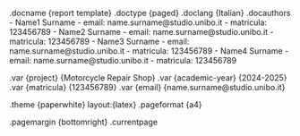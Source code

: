 .docname {report template}
.doctype {paged}
.doclang {Italian}
.docauthors
    - Name1 Surname
        - email: name.surname@studio.unibo.it
        - matricula: 123456789
    - Name2 Surname
        - email: name.surname@studio.unibo.it
        - matricula: 123456789
    - Name3 Surname
        - email: name.surname@studio.unibo.it
        - matricula: 123456789
    - Name4 Surname
        - email: name.surname@studio.unibo.it
        - matricula: 123456789

.var {project} {Motorcycle Repair Shop}
.var {academic-year} {2024-2025}
.var {matricula} {123456789}
.var {email} {name.surname@studio.unibo.it}

.theme {paperwhite} layout:{latex}
.pageformat {a4}

.pagemargin {bottomright}
	.currentpage